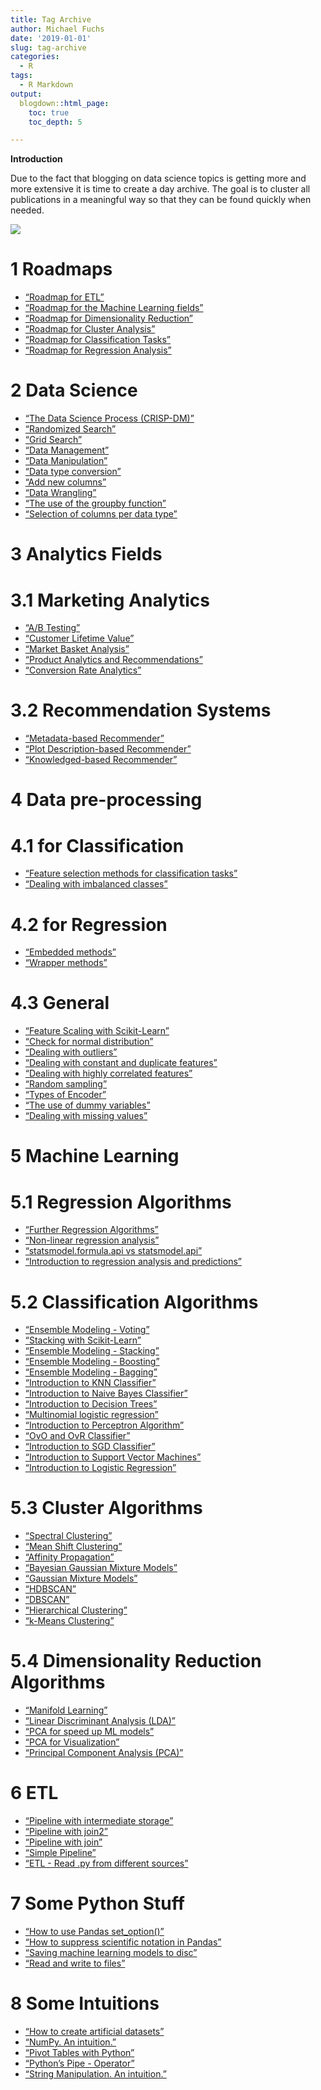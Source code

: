 ```yaml
---
title: Tag Archive
author: Michael Fuchs
date: '2019-01-01'
slug: tag-archive
categories:
  - R
tags:
  - R Markdown
output:
  blogdown::html_page:
    toc: true
    toc_depth: 5

---
```




**Introduction**

Due to the fact that blogging on data science topics is getting more and more extensive it is time to create a day archive. 
The goal is to cluster all publications in a meaningful way so that they can be found quickly when needed.




![](/post/2020-11-18-tag-archive_files/TagArchive.png)



# 1 Roadmaps

+ ["Roadmap for ETL"](https://michael-fuchs-python.netlify.app/2020/11/28/roadmap-for-etl/)
+ ["Roadmap for the Machine Learning fields"](https://michael-fuchs-python.netlify.app/2020/08/20/roadmap-for-the-machine-learning-fields/)
+ ["Roadmap for Dimensionality Reduction"](https://michael-fuchs-python.netlify.app/2020/08/18/roadmap-for-dimensionality-reduction/)
+ ["Roadmap for Cluster Analysis"](https://michael-fuchs-python.netlify.app/2020/07/14/roadmap-for-cluster-analysis/)
+ ["Roadmap for Classification Tasks"](https://michael-fuchs-python.netlify.app/2020/02/19/roadmap-for-classification-tasks/)
+ ["Roadmap for Regression Analysis"](https://michael-fuchs-python.netlify.app/2019/10/14/roadmap-for-regression-analysis/)


# 2 Data Science


+ ["The Data Science Process (CRISP-DM)"](https://michael-fuchs-python.netlify.app/2020/11/07/the-data-science-process-crisp-dm/)
+ ["Randomized Search"](https://michael-fuchs-python.netlify.app/2019/11/06/randomized-search/)
+ ["Grid Search"](https://michael-fuchs-python.netlify.app/2019/11/04/grid-search/)
+ ["Data Management"](https://michael-fuchs-python.netlify.app/2019/04/16/data-management/)
+ ["Data Manipulation"](https://michael-fuchs-python.netlify.app/2019/03/12/data-manipulation/)
+ ["Data type conversion"](https://michael-fuchs-python.netlify.app/2019/03/10/data-type-conversion/)
+ ["Add new columns"](https://michael-fuchs-python.netlify.app/2019/03/06/add-new-columns/)
+ ["Data Wrangling"](https://michael-fuchs-python.netlify.app/2019/03/03/data-wrangling/)
+ ["The use of the groupby function"](https://michael-fuchs-python.netlify.app/2019/05/30/the-use-of-the-groupby-function/)
+ ["Selection of columns per data type"](https://michael-fuchs-python.netlify.app/2019/03/04/selection-of-columns-per-data-type/)



# 3 Analytics Fields

# 3.1 Marketing Analytics

+ ["A/B Testing"](https://michael-fuchs-python.netlify.app/2020/09/29/marketing-a-b-testing/)
+ ["Customer Lifetime Value"](https://michael-fuchs-python.netlify.app/2020/09/22/marketing-customer-lifetime-value/)
+ ["Market Basket Analysis"](https://michael-fuchs-python.netlify.app/2020/09/15/marketing-market-basket-analysis/)
+ ["Product Analytics and Recommendations"](https://michael-fuchs-python.netlify.app/2020/09/08/marketing-product-analytics-and-recommendations/)
+ ["Conversion Rate Analytics"](https://michael-fuchs-python.netlify.app/2020/09/01/marketing-conversion-rate-analytics/)

# 3.2 Recommendation Systems

+ ["Metadata-based Recommender"](https://michael-fuchs-python.netlify.app/2020/10/05/recommendation-systems-metadata-based-recommender/)
+ ["Plot Description-based Recommender"](https://michael-fuchs-python.netlify.app/2020/10/03/recommendation-systems-plot-description-based-recommender/)
+ ["Knowledged-based Recommender"](https://michael-fuchs-python.netlify.app/2020/10/01/recommendation-systems-knowledged-based-recommender/)



# 4 Data pre-processing

# 4.1 for Classification

+ ["Feature selection methods for classification tasks"](https://michael-fuchs-python.netlify.app/2020/01/31/feature-selection-methods-for-classification-tasks/)
+ ["Dealing with imbalanced classes"](https://michael-fuchs-python.netlify.app/2020/01/16/dealing-with-imbalanced-classes/)


# 4.2 for Regression

+ ["Embedded methods"](https://michael-fuchs-python.netlify.app/2019/10/08/embedded-methods/)
+ ["Wrapper methods"](https://michael-fuchs-python.netlify.app/2019/09/27/wrapper-methods/)


# 4.3 General

+ ["Feature Scaling with Scikit-Learn"](https://michael-fuchs-python.netlify.app/2019/08/31/feature-scaling-with-scikit-learn/)
+ ["Check for normal distribution "](https://michael-fuchs-python.netlify.app/2019/09/13/check-for-normal-distribution/)
+ ["Dealing with outliers"](https://michael-fuchs-python.netlify.app/2019/08/20/dealing-with-outliers/)
+ ["Dealing with constant and duplicate features"](https://michael-fuchs-python.netlify.app/2019/08/09/dealing-with-constant-and-duplicate-features/)
+ ["Dealing with highly correlated features"](https://michael-fuchs-python.netlify.app/2019/07/28/dealing-with-highly-correlated-features/)
+ ["Random sampling "](https://michael-fuchs-python.netlify.app/2019/05/16/random-sampling/)
+ ["Types of Encoder "](https://michael-fuchs-python.netlify.app/2019/06/16/types-of-encoder/)
+ ["The use of dummy variables"](https://michael-fuchs-python.netlify.app/2019/06/14/the-use-of-dummy-variables/)
+ ["Dealing with missing values"](https://michael-fuchs-python.netlify.app/2019/03/18/dealing-with-missing-values/)



# 5 Machine Learning

# 5.1 Regression Algorithms

+ ["Further Regression Algorithms"](https://michael-fuchs-python.netlify.app/2019/07/24/further-regression-algorithms/)
+ ["Non-linear regression analysis"](https://michael-fuchs-python.netlify.app/2019/07/14/non-linear-regression-analysis/)
+ ["statsmodel.formula.api vs statsmodel.api"](https://michael-fuchs-python.netlify.app/2019/07/02/statsmodel-formula-api-vs-statsmodel-api/)
+ ["Introduction to regression analysis and predictions "](https://michael-fuchs-python.netlify.app/2019/06/28/introduction-to-regression-analysis-and-predictions/)


# 5.2 Classification Algorithms

+ ["Ensemble Modeling - Voting"](https://michael-fuchs-python.netlify.app/2020/05/05/ensemble-modeling-voting/)
+ ["Stacking with Scikit-Learn"](https://michael-fuchs-python.netlify.app/2020/04/29/stacking-with-scikit-learn/)
+ ["Ensemble Modeling - Stacking"](https://michael-fuchs-python.netlify.app/2020/04/24/ensemble-modeling-stacking/)
+ ["Ensemble Modeling - Boosting"](https://michael-fuchs-python.netlify.app/2020/03/26/ensemble-modeling-boosting/)
+ ["Ensemble Modeling - Bagging"](https://michael-fuchs-python.netlify.app/2020/03/07/ensemble-modeling-bagging/)
+ ["Introduction to KNN Classifier"](https://michael-fuchs-python.netlify.app/2019/12/27/introduction-to-knn-classifier/)
+ ["Introduction to Naive Bayes Classifier"](https://michael-fuchs-python.netlify.app/2019/12/15/introduction-to-naive-bayes-classifier/)
+ ["Introduction to Decision Trees"](https://michael-fuchs-python.netlify.app/2019/11/30/introduction-to-decision-trees/)
+ ["Multinomial logistic regression"](https://michael-fuchs-python.netlify.app/2019/11/15/multinomial-logistic-regression/)
+ ["Introduction to Perceptron Algorithm"](https://michael-fuchs-python.netlify.app/2019/11/14/introduction-to-perceptron-algorithm/)
+ ["OvO and OvR Classifier"](https://michael-fuchs-python.netlify.app/2019/11/13/ovo-and-ovr-classifier/)
+ ["Introduction to SGD Classifier"](https://michael-fuchs-python.netlify.app/2019/11/11/introduction-to-sgd-classifier/)
+ ["Introduction to Support Vector Machines"](https://michael-fuchs-python.netlify.app/2019/11/08/introduction-to-support-vector-machines/)
+ ["Introduction to Logistic Regression"](https://michael-fuchs-python.netlify.app/2019/10/31/introduction-to-logistic-regression/)


# 5.3 Cluster Algorithms

+ ["Spectral Clustering"](https://michael-fuchs-python.netlify.app/2020/07/08/spectral-clustering/)
+ ["Mean Shift Clustering"](https://michael-fuchs-python.netlify.app/2020/07/01/mean-shift-clustering/)
+ ["Affinity Propagation"](https://michael-fuchs-python.netlify.app/2020/06/29/affinity-propagation/)
+ ["Bayesian Gaussian Mixture Models"](https://michael-fuchs-python.netlify.app/2020/06/26/bayesian-gaussian-mixture-models/)
+ ["Gaussian Mixture Models"](https://michael-fuchs-python.netlify.app/2020/06/24/gaussian-mixture-models/)
+ ["HDBSCAN"](https://michael-fuchs-python.netlify.app/2020/06/20/hdbscan/)
+ ["DBSCAN"](https://michael-fuchs-python.netlify.app/2020/06/15/dbscan/)
+ ["Hierarchical Clustering"](https://michael-fuchs-python.netlify.app/2020/06/04/hierarchical-clustering/)
+ ["k-Means Clustering"](https://michael-fuchs-python.netlify.app/2020/05/19/k-means-clustering/)


# 5.4 Dimensionality Reduction Algorithms

+ ["Manifold Learning"](https://michael-fuchs-python.netlify.app/2020/08/12/manifold-learning/)
+ ["Linear Discriminant Analysis (LDA)"](https://michael-fuchs-python.netlify.app/2020/08/07/linear-discriminant-analysis-lda/)
+ ["PCA for speed up ML models"](https://michael-fuchs-python.netlify.app/2020/07/31/pca-for-speed-up-ml-models/)
+ ["PCA for Visualization"](https://michael-fuchs-python.netlify.app/2020/07/27/pca-for-visualization/)
+ ["Principal Component Analysis (PCA)"](https://michael-fuchs-python.netlify.app/2020/07/22/principal-component-analysis-pca/)



# 6 ETL

+ ["Pipeline with intermediate storage"](https://michael-fuchs-python.netlify.app/2020/11/27/etl-pipeline-with-intermediate-storage/)
+ ["Pipeline with join2"](https://michael-fuchs-python.netlify.app/2020/11/26/etl-pipeline-with-join2/)
+ ["Pipeline with join"](https://michael-fuchs-python.netlify.app/2020/11/25/etl-pipeline-with-join/)
+ ["Simple Pipeline"](https://michael-fuchs-python.netlify.app/2020/11/24/etl-simple-pipeline/)
+ ["ETL - Read .py from different sources"](https://michael-fuchs-python.netlify.app/2020/11/23/etl-read-py-from-different-sources/)



# 7 Some Python Stuff

+ ["How to use Pandas set_option()"](https://michael-fuchs-python.netlify.app/2019/05/02/how-to-use-pandas-set-option/)
+ ["How to suppress scientific notation in Pandas"](https://michael-fuchs-python.netlify.app/2019/04/28/how-to-suppress-scientific-notation-in-pandas/)
+ ["Saving machine learning models to disc"](https://michael-fuchs-python.netlify.app/2020/02/29/saving-machine-learning-models-to-disc/)
+ ["Read and write to files"](https://michael-fuchs-python.netlify.app/2019/03/01/read-and-write-to-files/)


# 8 Some Intuitions

+ ["How to create artificial datasets"](https://michael-fuchs-python.netlify.app/2019/05/10/how-to-create-artificial-datasets/)
+ ["NumPy. An intuition."](https://michael-fuchs-python.netlify.app/2019/05/07/numpy-an-intuition/)
+ ["Pivot Tables with Python"](https://michael-fuchs-python.netlify.app/2019/04/24/pivot-tables-with-python/)
+ ["Python's Pipe - Operator"](https://michael-fuchs-python.netlify.app/2019/04/04/python-s-pipe-operator/)
+ ["String Manipulation. An intuition."](https://michael-fuchs-python.netlify.app/2019/03/27/string-manipulation-an-intuition/)






